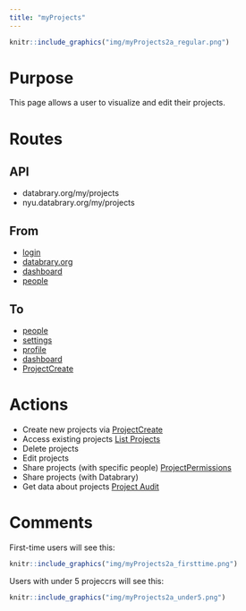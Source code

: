 ```yaml
---
title: "myProjects"
---
```


```r
knitr::include_graphics("img/myProjects2a_regular.png")
```

# Purpose

This page allows a user to visualize and edit their projects.

# Routes

## API

- databrary.org/my/projects
- nyu.databrary.org/my/projects

## From

- [login](login.html)
- [databrary.org](index.html)
- [dashboard](landingPageAuth.html)
- [people](myPeople.html)

## To

- [people](myPeople.html)
- [settings](settings.html)
- [profile](profile.html)
- [dashboard](landingPageAuth.html)
- [ProjectCreate](ProjectCreate.html)

# Actions

- Create new projects via [ProjectCreate](ProjectCreate.html)
- Access existing projects [List Projects](myProjects.html)
- Delete projects
- Edit projects
- Share projects (with specific people) [ProjectPermissions](myProjectsPermissions.html)
- Share projects (with Databrary)
- Get data about projects [Project Audit](myProjectsAudit.html)

# Comments

First-time users will see this:
```r
knitr::include_graphics("img/myProjects2a_firsttime.png")
```

Users with under 5 projeccrs will see this:
```r
knitr::include_graphics("img/myProjects2a_under5.png")
```

